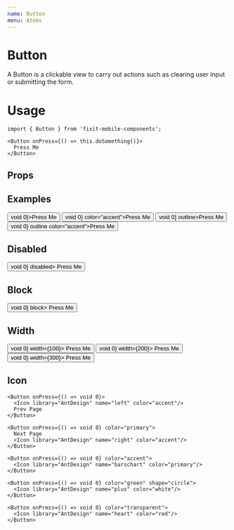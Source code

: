 ```yaml
---
name: Button
menu: Atoms
---
```



# Button
A Button is a clickable view to carry out actions such as clearing user input or submitting the form.

# Usage
```tsx
import { Button } from 'fixit-mobile-components';

<Button onPress={() => this.doSomething()}>
  Press Me
</Button>
```
## Props

<Props of={Button}></Props>

## Examples

<Playground>
  <DoczContainer>
    <Button onPress={() => void 0}>Press Me</Button>
    <Button onPress={() => void 0} color="accent">Press Me</Button>
    <Button onPress={() => void 0} outline>Press Me</Button>
    <Button onPress={() => void 0} outline color="accent">Press Me</Button>
  </DoczContainer>
</Playground>

## Disabled

<Playground>
  <DoczContainer>
    <Button onPress={() => void 0} disabled>
      Press Me
    </Button>
  </DoczContainer>
</Playground>

## Block

<Playground>
  <DoczContainer>
    <Button onPress={() => void 0} block>
      Press Me
    </Button>
  </DoczContainer>
</Playground>

## Width

<Playground>
  <DoczContainer>
    <Button onPress={() => void 0} width={100}>
      Press Me
    </Button>
    <Button onPress={() => void 0} width={200}>
      Press Me
    </Button>
    <Button onPress={() => void 0} width={300}>
      Press Me
    </Button>
  </DoczContainer>
</Playground>

## Icon
<Playground>
  <DoczContainer>

    <Button onPress={() => void 0}>
      <Icon library="AntDesign" name="left" color="accent"/>
      Prev Page
    </Button>

    <Button onPress={() => void 0} color="primary">
      Next Page
      <Icon library="AntDesign" name="right" color="accent"/>
    </Button>

    <Button onPress={() => void 0} color="accent">
      <Icon library="AntDesign" name="barschart" color="primary"/>
    </Button>

    <Button onPress={() => void 0} color="green" shape="circle">
      <Icon library="AntDesign" name="plus" color="white"/>
    </Button>

    <Button onPress={() => void 0} color="transparent">
      <Icon library="AntDesign" name="heart" color="red"/>
    </Button>
    
  </DoczContainer>
</Playground>
